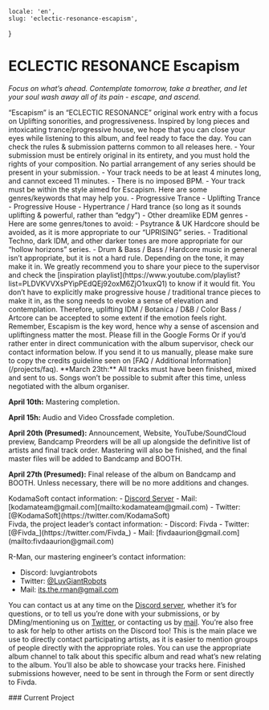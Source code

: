     locale: 'en',
    slug: 'eclectic-resonance-escapism',
}

# ECLECTIC RESONANCE Escapism

*Focus on what’s ahead. Contemplate tomorrow, take a breather, and let your soul wash away all of its pain - escape, and ascend.*

<WrappableParagraph title="Presentation">
“Escapism” is an “ECLECTIC RESONANCE” original work entry with a focus on Uplifting sonorities, and progressiveness. Inspired by long pieces and intoxicating trance/progressive house, we hope that you can close your eyes while listening to this album, and feel ready to face the day.
</WrappableParagraph>

<WrappableParagraph title="General KodamaSounds Specific Rules">
    <CtaButton link='/projects/faq' icon='book'>
        <span>You can check the rules & submission patterns common to all releases here.</span>
    </CtaButton>
</WrappableParagraph>

<WrappableParagraph title="Escapism Specific Music Rules">
- Your submission must be entirely original in its entirety, and you must hold the rights of your composition. No partial arrangement of any series should be present in your submission.
- Your track needs to be at least 4 minutes long, and cannot exceed 11 minutes.
- There is no imposed BPM.
- Your track must be within the style aimed for Escapism. Here are some genres/keywords that may help you.
    - Progressive Trance
    - Uplifting Trance
    - Progressive House
    - Hypertrance / Hard trance (so long as it sounds uplifting & powerful, rather than “edgy”)
    - Other dreamlike EDM genres
- Here are some genres/tones to avoid:
    - Psytrance & UK Hardcore should be avoided, as it is more appropriate to our “UPRISING” series.
    - Traditional Techno, dark IDM, and other darker tones are more appropriate for our “hollow horizons” series.
- Drum & Bass / Bass / Hardcore music in general isn’t appropriate, but it is not a hard rule. Depending on the tone, it may make it in. We greatly recommend you to share your piece to the supervisor and check the [inspiration playlist](https://www.youtube.com/playlist?list=PLDVKVVXsPYipPEdQEj92oxM6ZjO1xuxQ1) to know if it would fit. You don’t have to explicitly make progressive house / traditional trance pieces to make it in, as the song needs to evoke a sense of elevation and contemplation. Therefore, uplifting IDM / Botanica / D&B / Color Bass / Artcore can be accepted to some extent if the emotion feels right. Remember, Escapism is the key word, hence why a sense of ascension and upliftingness matter the most.

</WrappableParagraph>

<WrappableParagraph title="Track Submission">
<CtaButton link='https://forms.gle/YciTS1AnzikkpBnp9' icon='envelope'>
    <span>Please fill in the Google Forms</span>
</CtaButton>
Or if you’d rather enter in direct communication with the album supervisor, check our contact information below. If you send it to us manually, please make sure to copy the credits guideline seen on [FAQ / Additional Information](/projects/faq).
</WrappableParagraph>

<WrappableParagraph title="Deadlines">
**March 23th:** All tracks must have been finished, mixed and sent to us. Songs won’t be possible to submit after this time, unless negotiated with the album organiser.

**April 10th:** Mastering completion.

**April 15h:** Audio and Video Crossfade completion.

**April 20th (Presumed):** Announcement, Website, YouTube/SoundCloud preview, Bandcamp Preorders will be all up alongside the definitive list of artists and final track order. Mastering will also be finished, and the final master files will be added to Bandcamp and BOOTH.

**April 27th (Presumed):** Final release of the album on Bandcamp and BOOTH. Unless necessary, there will be no more additions and changes.
</WrappableParagraph>

<WrappableParagraph title="Contact (Questions / Submissions)">
KodamaSoft contact information:
- <a href="/discord">Discord Server</a> 
- Mail: [kodamateam@gmail.com](mailto:kodamateam@gmail.com)
- Twitter: [@KodamaSoft](https://twitter.com/KodamaSoft)

<br/>
Fivda, the project leader’s contact information:
- Discord: Fivda
- Twitter: [@Fivda_](https://twitter.com/Fivda_)
- Mail: [fivdaaurion@gmail.com](mailto:fivdaaurion@gmail.com)

R-Man, our mastering engineer’s contact information:
- Discord: luvgiantrobots
- Twitter: [@LuvGiantRobots](https://twitter.com/LuvGiantRobots)
- Mail: [its.the.rman@gmail.com](mailto:its.the.rman@gmail.com)

You can contact us at any time on the <a href="/discord">Discord server</a>, whether it’s for questions, or to tell us you’re done with your submissions, or by DMing/mentioning us on [Twitter](https://twitter.com/KodamaSoft), or contacting us by [mail](mailto:kodamateam@gmail.com). You’re also free to ask for help to other artists on the Discord too! This is the main place we use to directly contact participating artists, as it is easier to mention groups of people directly with the appropriate roles. You can use the appropriate album channel to talk about this specific album and read what’s new relating to the album. You’ll also be able to showcase your tracks here. Finished submissions however, need to be sent in through the Form or sent directly to Fivda.
</WrappableParagraph>

<WrappableParagraph title="Releases Information">
### Current Project
<ProjectInformation slug="eclectic-resonance-escapism"/>
</WrappableParagraph>